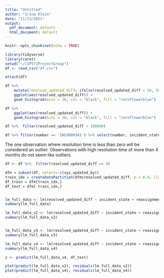 ```yaml
---
title: "Untitled"
author: "Irina Klein"
date: "11/23/2021"
output:
  pdf_document: default
  html_document: default
---
```


```r
knitr::opts_chunk$set(echo = TRUE)
```


```r
library(tidyverse)
library(caret)
setwd("~/CSP571ProjectGroup")
df <- read_csv("df.csv")
```

```r
attach(df)

df %>% 
    mutate(resolved_updated_diff= ifelse(resolved_updated_diff > 50, 50, resolved_updated_diff)) %>% 
    ggplot(aes(resolved_updated_diff)) +
    geom_histogram(bins = 30, col = "black", fill = "cornflowerblue")

df %>% 
    ggplot(aes(resolved_updated_diff)) +
    geom_histogram(bins = 30, col = "black", fill = "cornflowerblue")

df %>%  filter(resolved_updated_diff > 100000)

df %>% filter(number == 'INC0000341') %>% select(number, incident_state, resolved_updated_diff)
```

The one observation where resolution time is less than zero will be considered an outlier. Observations with high resolution time of more than 4 months do not seem like outliers. 

```r
df <- df %>%  filter(resolved_updated_diff >= 0)
```


```r
dfm = subset(df, select=-c(sys_updated_by))
train_idx = createDataPartition(dfm$resolved_updated_diff, p = 0.8, list=F)
df_train = dfm[train_idx,]
df_test = dfm[-train_idx,]


lm_full_data <- lm(resolved_updated_diff ~ incident_state + reassignment_count + reopen_count +  made_sla + reopen_count + category + subcategory + problem_id + impact + urgency + priority, data = df_train)
summary(lm_full_data)

lm_full_data_v2 <- lm(resolved_updated_diff ~ incident_state + reassignment_count + reopen_count +  made_sla + reopen_count + category + problem_id + impact + urgency + priority, data = df_train)
summary(lm_full_data_v2)


lm_full_data_v3 <- lm(resolved_updated_diff ~ incident_state + reassignment_count + reopen_count +  made_sla + reopen_count + subcategory + problem_id + impact + urgency + priority, data = df_train)
summary(lm_full_data_v3)

lm_full_data_v4 <- lm(resolved_updated_diff ~ incident_state + reassignment_count + reopen_count +  made_sla + reopen_count + problem_id + impact + urgency + priority, data = df_train)
summary(lm_full_data_v4)
```


```r
z <- predict(lm_full_data_v4, df_test)

plot(predict(lm_full_data_v2), residuals(lm_full_data_v2))
plot(predict(lm_full_data_v4), residuals(lm_full_data_v4))
```